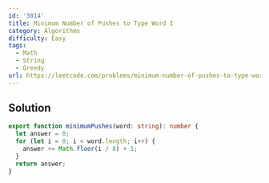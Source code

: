 ```yaml
---
id: '3014'
title: Minimum Number of Pushes to Type Word I
category: Algorithms
difficulty: Easy
tags:
  - Math
  - String
  - Greedy
url: https://leetcode.com/problems/minimum-number-of-pushes-to-type-word-i
---
```


## Solution

```typescript filename="solution.ts" copy
export function minimumPushes(word: string): number {
  let answer = 0;
  for (let i = 0; i < word.length; i++) {
    answer += Math.floor(i / 8) + 1;
  }
  return answer;
}
```

